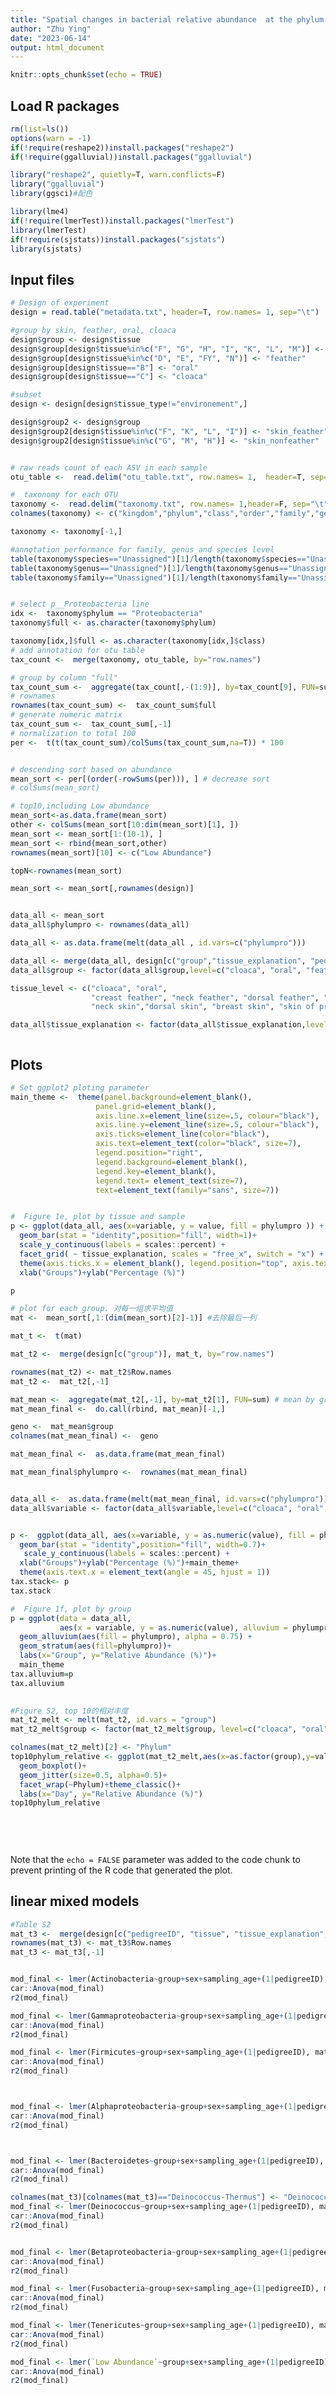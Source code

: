 ---
title: "Spatial changes in bacterial relative abundance  at the phylum level"
author: "Zhu Ying"
date: "2023-06-14"
output: html_document
---

```{r setup, include=FALSE}
knitr::opts_chunk$set(echo = TRUE)
```

## Load R packages 
```{r, echo=FALSE}
rm(list=ls())
options(warn = -1)
if(!require(reshape2))install.packages("reshape2")
if(!require(ggalluvial))install.packages("ggalluvial")

library("reshape2", quietly=T, warn.conflicts=F)
library("ggalluvial")
library(ggsci)#配色

library(lme4)
if(!require(lmerTest))install.packages("lmerTest")
library(lmerTest)
if(!require(sjstats))install.packages("sjstats")
library(sjstats)
```



## Input files
```{r}
# Design of experiment
design = read.table("metadata.txt", header=T, row.names= 1, sep="\t") 

#group by skin, feather, oral, cloaca
design$group <- design$tissue
design$group[design$tissue%in%c("F", "G", "H", "I", "K", "L", "M")] <- "skin"
design$group[design$tissue%in%c("D", "E", "FY", "N")] <- "feather"
design$group[design$tissue=="B"] <- "oral"
design$group[design$tissue=="C"] <- "cloaca"

#subset
design <- design[design$tissue_type!="environement",]

design$group2 <- design$group
design$group2[design$tissue%in%c("F", "K", "L", "I")] <- "skin_feather"
design$group2[design$tissue%in%c("G", "M", "H")] <- "skin_nonfeather"


# raw reads count of each ASV in each sample
otu_table <-  read.delim("otu_table.txt", row.names= 1,  header=T, sep="\t")

#  taxonomy for each OTU
taxonomy <-  read.delim("taxonomy.txt", row.names= 1,header=F, sep="\t")
colnames(taxonomy) <- c("kingdom","phylum","class","order","family","genus","species")

taxonomy <- taxonomy[-1,]

#annotation performance for family, genus and species level
table(taxonomy$species=="Unassigned")[1]/length(taxonomy$species=="Unassigned")
table(taxonomy$genus=="Unassigned")[1]/length(taxonomy$genus=="Unassigned")
table(taxonomy$family=="Unassigned")[1]/length(taxonomy$family=="Unassigned")


# select p__Proteobacteria line
idx <-  taxonomy$phylum == "Proteobacteria"
taxonomy$full <- as.character(taxonomy$phylum) 

taxonomy[idx,]$full <- as.character(taxonomy[idx,]$class)
# add annotation for otu table
tax_count <-  merge(taxonomy, otu_table, by="row.names")

# group by column "full"
tax_count_sum <-  aggregate(tax_count[,-(1:9)], by=tax_count[9], FUN=sum) # mean
# rownames
rownames(tax_count_sum) <-  tax_count_sum$full
# generate numeric matrix 
tax_count_sum <-  tax_count_sum[,-1]
# normalization to total 100 
per <-  t(t(tax_count_sum)/colSums(tax_count_sum,na=T)) * 100 


# descending sort based on abundance 
mean_sort <- per[(order(-rowSums(per))), ] # decrease sort
# colSums(mean_sort)

# top10,including Low abundance
mean_sort<-as.data.frame(mean_sort)
other <- colSums(mean_sort[10:dim(mean_sort)[1], ])
mean_sort <- mean_sort[1:(10-1), ]
mean_sort <- rbind(mean_sort,other)
rownames(mean_sort)[10] <- c("Low Abundance")

topN<-rownames(mean_sort)

mean_sort <- mean_sort[,rownames(design)]


data_all <- mean_sort
data_all$phylumpro <- rownames(data_all)

data_all <- as.data.frame(melt(data_all , id.vars=c("phylumpro")))

data_all <- merge(data_all, design[c("group","tissue_explanation", "pedigreeID")], by.x="variable", by.y = "row.names")
data_all$group <- factor(data_all$group,level=c("cloaca", "oral", "feather", "skin"))

tissue_level <- c("cloaca", "oral", 
                  "creast feather", "neck feather", "dorsal feather", "breast feather",
                  "neck skin","dorsal skin", "breast skin", "skin of preen gland","head skin", "break", "leg and foot")

data_all$tissue_explanation <- factor(data_all$tissue_explanation,level=tissue_level)



```

## Plots

```{r, echo=FALSE}
# Set ggplot2 ploting parameter
main_theme <-  theme(panel.background=element_blank(),
                   panel.grid=element_blank(),
                   axis.line.x=element_line(size=.5, colour="black"),
                   axis.line.y=element_line(size=.5, colour="black"),
                   axis.ticks=element_line(color="black"),
                   axis.text=element_text(color="black", size=7),
                   legend.position="right",
                   legend.background=element_blank(),
                   legend.key=element_blank(),
                   legend.text= element_text(size=7),
                   text=element_text(family="sans", size=7))


#  Figure 1e, plot by tissue and sample
p <- ggplot(data_all, aes(x=variable, y = value, fill = phylumpro )) + 
  geom_bar(stat = "identity",position="fill", width=1)+ 
  scale_y_continuous(labels = scales::percent) + 
  facet_grid( ~ tissue_explanation, scales = "free_x", switch = "x") +  main_theme +
  theme(axis.ticks.x = element_blank(), legend.position="top", axis.text.x = element_blank(), strip.background = element_blank())+
  xlab("Groups")+ylab("Percentage (%)")           

p

# plot for each group. 对每一组求平均值
mat <-  mean_sort[,1:(dim(mean_sort)[2]-1)] #去除最后一列

mat_t <-  t(mat)

mat_t2 <-  merge(design[c("group")], mat_t, by="row.names")

rownames(mat_t2) <- mat_t2$Row.names
mat_t2 <-  mat_t2[,-1]

mat_mean <-  aggregate(mat_t2[,-1], by=mat_t2[1], FUN=sum) # mean by group
mat_mean_final <-  do.call(rbind, mat_mean)[-1,]

geno <-  mat_mean$group
colnames(mat_mean_final) <-  geno

mat_mean_final <-  as.data.frame(mat_mean_final)

mat_mean_final$phylumpro <-  rownames(mat_mean_final)


data_all <-  as.data.frame(melt(mat_mean_final, id.vars=c("phylumpro")))
data_all$variable <- factor(data_all$variable,level=c("cloaca", "oral", "feather", "skin"))


p <-  ggplot(data_all, aes(x=variable, y = as.numeric(value), fill = phylumpro )) + 
  geom_bar(stat = "identity",position="fill", width=0.7)+ 
   scale_y_continuous(labels = scales::percent) + 
  xlab("Groups")+ylab("Percentage (%)")+main_theme+ 
  theme(axis.text.x = element_text(angle = 45, hjust = 1)) 
tax.stack<- p
tax.stack

#  Figure 1f, plot by group
p = ggplot(data = data_all, 
           aes(x = variable, y = as.numeric(value), alluvium = phylumpro, stratum=phylumpro)) +
  geom_alluvium(aes(fill = phylumpro), alpha = 0.75) +
  geom_stratum(aes(fill=phylumpro))+
  labs(x="Group", y="Relative Abundance (%)")+
  main_theme 
tax.alluvium=p
tax.alluvium 
 

#Figure S2, top 10的相对丰度
mat_t2_melt <- melt(mat_t2, id.vars = "group")
mat_t2_melt$group <- factor(mat_t2_melt$group, level=c("cloaca", "oral", "feather", "skin"))

colnames(mat_t2_melt)[2] <- "Phylum"
top10phylum_relative <- ggplot(mat_t2_melt,aes(x=as.factor(group),y=value, fill=Phylum))+
  geom_boxplot()+
  geom_jitter(size=0.5, alpha=0.5)+
  facet_wrap(~Phylum)+theme_classic()+
  labs(x="Day", y="Relative Abundance (%)")
top10phylum_relative
 
 
 
 
```

Note that the `echo = FALSE` parameter was added to the code chunk to prevent printing of the R code that generated the plot.

## linear mixed models
```{r}

#Table S2
mat_t3 <-  merge(design[c("pedigreeID", "tissue", "tissue_explanation", "group","group2", "sex", "sampling_age")], mat_t, by="row.names")
rownames(mat_t3) <- mat_t3$Row.names
mat_t3 <- mat_t3[,-1]


mod_final <- lmer(Actinobacteria~group+sex+sampling_age+(1|pedigreeID), mat_t3,REML=T)
car::Anova(mod_final)
r2(mod_final)

mod_final <- lmer(Gammaproteobacteria~group+sex+sampling_age+(1|pedigreeID), mat_t3,REML=T)
car::Anova(mod_final)
r2(mod_final)

mod_final <- lmer(Firmicutes~group+sex+sampling_age+(1|pedigreeID), mat_t3,REML=T)
car::Anova(mod_final)
r2(mod_final)



mod_final <- lmer(Alphaproteobacteria~group+sex+sampling_age+(1|pedigreeID), mat_t3,REML=T)
car::Anova(mod_final)
r2(mod_final)



mod_final <- lmer(Bacteroidetes~group+sex+sampling_age+(1|pedigreeID), mat_t3,REML=T)
car::Anova(mod_final)
r2(mod_final)

colnames(mat_t3)[colnames(mat_t3)=="Deinococcus-Thermus"] <- "Deinococcus"
mod_final <- lmer(Deinococcus~group+sex+sampling_age+(1|pedigreeID), mat_t3,REML=T)
car::Anova(mod_final)
r2(mod_final)


mod_final <- lmer(Betaproteobacteria~group+sex+sampling_age+(1|pedigreeID), mat_t3,REML=T)
car::Anova(mod_final)
r2(mod_final)

mod_final <- lmer(Fusobacteria~group+sex+sampling_age+(1|pedigreeID), mat_t3,REML=T)
car::Anova(mod_final)
r2(mod_final)

mod_final <- lmer(Tenericutes~group+sex+sampling_age+(1|pedigreeID), mat_t3,REML=T)
car::Anova(mod_final)
r2(mod_final)

mod_final <- lmer(`Low Abundance`~group+sex+sampling_age+(1|pedigreeID), mat_t3,REML=T)
car::Anova(mod_final)
r2(mod_final)
```

